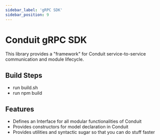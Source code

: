 ```yaml
---
sidebar_label: 'gRPC SDK'
sidebar_position: 9
---
```


# Conduit gRPC SDK

This library provides a "framework" for Conduit service-to-service communication and module lifecycle.<br />

## Build Steps

- run build.sh
- run npm build

## Features

- Defines an Interface for all modular functionalities of Conduit
- Provides constructors for model declaration in Conduit
- Provides utilities and syntactic sugar so that you can do stuff faster
